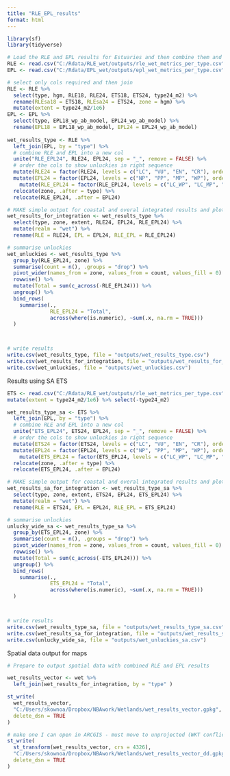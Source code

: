```yaml
---
title: "RLE_EPL_results"
format: html
---
```


```r
library(sf)
library(tidyverse)
```

```r
# Load the RLE and EPL results for Estuaries and then combine them and join to estuaries patial data
RLE <- read.csv("C:/Rdata/RLE_wet/outputs/rle_wet_metrics_per_type.csv")
EPL <- read.csv("C:/Rdata/EPL_wet/outputs/epl_wet_metrics_per_type.csv")

# select only cols required and then join
RLE <- RLE %>%
  select(type, hgm, RLE18, RLE24, ETS18, ETS24, type24_m2) %>%
  rename(RLEsa18 = ETS18, RLEsa24 = ETS24, zone = hgm) %>%
  mutate(extent = type24_m2/1e6)
EPL <- EPL %>%
  select(type, EPL18_wp_ab_model, EPL24_wp_ab_model) %>% 
  rename(EPL18 = EPL18_wp_ab_model, EPL24 = EPL24_wp_ab_model)
  
wet_results_type <- RLE %>%
  left_join(EPL, by = "type") %>%
  # combine RLE and EPL into a new col
  unite("RLE_EPL24", RLE24, EPL24, sep = "_", remove = FALSE) %>%
  # order the cols to show unluckies in right sequence
  mutate(RLE24 = factor(RLE24, levels = c("LC", "VU", "EN", "CR"), ordered = TRUE)) %>%
  mutate(EPL24 = factor(EPL24, levels = c("NP", "PP", "MP", "WP"), ordered = TRUE)) %>%
    mutate(RLE_EPL24 = factor(RLE_EPL24, levels = c("LC_WP", "LC_MP", "VU_WP", "VU_MP", "LC_PP",  "LC_NP",  "VU_PP", "VU_NP", "EN_WP", "EN_MP",  "CR_WP", "CR_MP","EN_PP" , "EN_NP","CR_PP", "CR_NP"), ordered = TRUE)) %>%
  relocate(zone, .after = type) %>%
  relocate(RLE_EPL24, .after = EPL24)

# MAKE simple output for coastal and overal integrated results and plots 
wet_results_for_integration <- wet_results_type %>%
  select(type, zone, extent, RLE24, EPL24, RLE_EPL24) %>%
  mutate(realm = "wet") %>%
  rename(RLE = RLE24, EPL = EPL24, RLE_EPL = RLE_EPL24)

# summarise unluckies 
wet_unluckies <- wet_results_type %>% 
  group_by(RLE_EPL24, zone) %>% 
  summarise(count = n(), .groups = "drop") %>%
  pivot_wider(names_from = zone, values_from = count, values_fill = 0) %>%# Step 2: 
  rowwise() %>%
  mutate(Total = sum(c_across(-RLE_EPL24))) %>%
  ungroup() %>%
  bind_rows(
    summarise(., 
              RLE_EPL24 = "Total", 
              across(where(is.numeric), ~sum(.x, na.rm = TRUE)))
  )



# write results
write.csv(wet_results_type, file = "outputs/wet_results_type.csv")
write.csv(wet_results_for_integration, file = "outputs/wet_results_for_integration.csv")
write.csv(wet_unluckies, file = "outputs/wet_unluckies.csv")

```

Results using SA ETS

```r
ETS <- read.csv("C:/Rdata/RLE_wet/outputs/rle_wet_metrics_per_type.csv") %>% select(type, hgm, ETS18, ETS24, type24_m2) %>%  rename( zone = hgm) %>%
mutate(extent = type24_m2/1e6) %>% select(-type24_m2)

wet_results_type_sa <- ETS %>%
  left_join(EPL, by = "type") %>%
  # combine RLE and EPL into a new col
  unite("ETS_EPL24", ETS24, EPL24, sep = "_", remove = FALSE) %>%
  # order the cols to show unluckies in right sequence
  mutate(ETS24 = factor(ETS24, levels = c("LC", "VU", "EN", "CR"), ordered = TRUE)) %>%
  mutate(EPL24 = factor(EPL24, levels = c("NP", "PP", "MP", "WP"), ordered = TRUE)) %>%
    mutate(ETS_EPL24 = factor(ETS_EPL24, levels = c("LC_WP", "LC_MP", "VU_WP", "VU_MP", "LC_PP",  "LC_NP",  "VU_PP", "VU_NP", "EN_WP", "EN_MP",  "CR_WP", "CR_MP","EN_PP" , "EN_NP","CR_PP", "CR_NP"), ordered = TRUE)) %>%
  relocate(zone, .after = type) %>%
  relocate(ETS_EPL24, .after = EPL24)

# MAKE simple output for coastal and overal integrated results and plots 
wet_results_sa_for_integration <- wet_results_type_sa %>%
  select(type, zone, extent, ETS24, EPL24, ETS_EPL24) %>%
  mutate(realm = "wet") %>%
  rename(RLE = ETS24, EPL = EPL24, RLE_EPL = ETS_EPL24)

# summarise unluckies 
unlucky_wide_sa <- wet_results_type_sa %>% 
  group_by(ETS_EPL24, zone) %>% 
  summarise(count = n(), .groups = "drop") %>%
  pivot_wider(names_from = zone, values_from = count, values_fill = 0) %>%# Step 2: 
  rowwise() %>%
  mutate(Total = sum(c_across(-ETS_EPL24))) %>%
  ungroup() %>%
  bind_rows(
    summarise(., 
              ETS_EPL24 = "Total", 
              across(where(is.numeric), ~sum(.x, na.rm = TRUE)))
  )



# write results
write.csv(wet_results_type_sa, file = "outputs/wet_results_type_sa.csv")
write.csv(wet_results_sa_for_integration, file = "outputs/wet_results_sa_for_integration.csv")
write.csv(unlucky_wide_sa, file = "outputs/wet_unluckies_sa.csv")
```

Spatial data output for maps

```r
# Prepare to output spatial data with combined RLE and EPL results

wet_results_vector <- wet %>%
  left_join(wet_results_for_integration, by = "type" )

st_write(
  wet_results_vector,
  "C:/Users/skownoa/Dropbox/NBAwork/Wetlands/wet_results_vector.gpkg", layer = "wetland_results_20250823",
  delete_dsn = TRUE
)

# make one I can open in ARCGIS - must move to unprojected (WKT conflict r to ARC)
st_write(
  st_transform(wet_results_vector, crs = 4326),
  "C:/Users/skownoa/Dropbox/NBAwork/Wetlands/wet_results_vector_dd.gpkg", layer = "wetland_results_20250823",
  delete_dsn = TRUE
)
```
